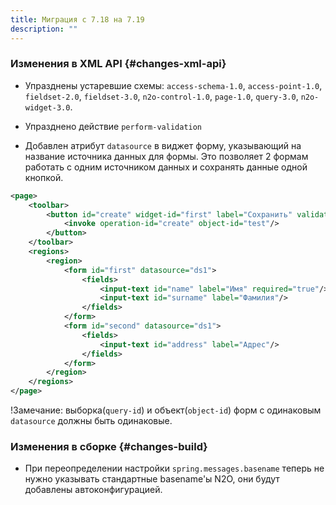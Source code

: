 ```yaml
---
title: Миграция с 7.18 на 7.19
description: ""
---
```

### Изменения в XML API {#changes-xml-api}

- Упразднены устаревшие схемы: `access-schema-1.0`, `access-point-1.0`, `fieldset-2.0`,
`fieldset-3.0`, `n2o-control-1.0`, `page-1.0`, `query-3.0`, `n2o-widget-3.0`.

- Упразднено действие `perform-validation`

- Добавлен атрибут `datasource` в виджет форму, указывающий на название источника данных для формы. Это позволяет 2 формам
работать с одним источником данных и сохранять данные одной кнопкой.

```xml {2-4} title="Пример сохранения 2х форм одной кнопкой"
<page>
    <toolbar>
        <button id="create" widget-id="first" label="Сохранить" validate="page">
            <invoke operation-id="create" object-id="test"/>
        </button>
    </toolbar>
    <regions>
        <region>
            <form id="first" datasource="ds1">
                <fields>
                    <input-text id="name" label="Имя" required="true"/>
                    <input-text id="surname" label="Фамилия"/>
                </fields>
            </form>
            <form id="second" datasource="ds1">
                <fields>
                    <input-text id="address" label="Адрес"/>
                </fields>
            </form>
        </region>
    </regions>
</page>
```

!Замечание: выборка(`query-id`) и объект(`object-id`) форм с одинаковым `datasource` должны быть одинаковые.

### Изменения в сборке {#changes-build}

- При переопределении настройки `spring.messages.basename` теперь не нужно указывать
стандартные basename'ы N2O, они будут добавлены автоконфигурацией.
